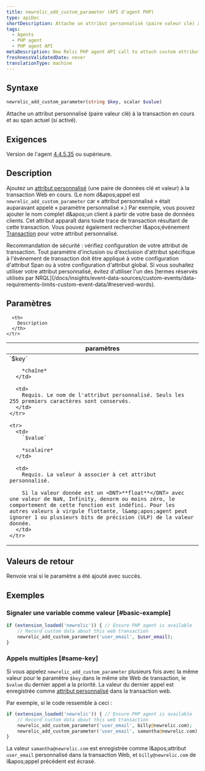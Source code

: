 ```yaml
---
title: newrelic_add_custom_parameter (API d'agent PHP)
type: apiDoc
shortDescription: Attache un attribut personnalisé (paire valeur clé) à la transaction en cours et au span actuel (si activé).
tags:
  - Agents
  - PHP agent
  - PHP agent API
metaDescription: New Relic PHP agent API call to attach custom attributes to your transaction data.
freshnessValidatedDate: never
translationType: machine
---
```


## Syntaxe

```php
newrelic_add_custom_parameter(string $key, scalar $value)
```

Attache un attribut personnalisé (paire valeur clé) à la transaction en cours et au span actuel (si activé).

## Exigences

Version de l'agent [4.4.5.35](/docs/release-notes/agent-release-notes/php-release-notes/php-agent-44535) ou supérieure.

## Description

Ajoutez un [attribut personnalisé](/docs/agents/manage-apm-agents/agent-data/collect-custom-attributes) (une paire de données clé et valeur) à la transaction Web en cours. (Le nom d&amp;apos;appel est `newrelic_add_custom_parameter` car « attribut personnalisé » était auparavant appelé « paramètre personnalisé ».) Par exemple, vous pouvez ajouter le nom complet d&amp;apos;un client à partir de votre base de données clients. Cet attribut apparaît dans toute trace de transaction résultant de cette transaction. Vous pouvez également rechercher l&amp;apos;événement [Transaction](/docs/insights/explore-data/attributes/apm-default-attributes-insights) pour votre attribut personnalisé.

<Callout variant="important">
  Recommandation de sécurité : vérifiez configuration de votre attribut de transaction. Tout paramètre d'inclusion ou d'exclusion d'attribut spécifique à l'événement de transaction doit être appliqué à votre configuration d'attribut Span ou à votre configuration d'attribut global.
</Callout>

<Callout variant="important">
  Si vous souhaitez utiliser votre attribut personnalisé, évitez d'utiliser l'un des [termes réservés utilisés par NRQL](/docs/insights/event-data-sources/custom-events/data-requirements-limits-custom-event-data/#reserved-words).
</Callout>

## Paramètres

<table>
  <thead>
    <tr>
      <th width="25%">
        paramètres
      </th>

      <th>
        Description
      </th>
    </tr>
  </thead>

  <tbody>
    <tr>
      <td>
        `$key`

        *chaîne*
      </td>

      <td>
        Requis. Le nom de l'attribut personnalisé. Seuls les 255 premiers caractères sont conservés.
      </td>
    </tr>

    <tr>
      <td>
        `$value`

        *scalaire*
      </td>

      <td>
        Requis. La valeur à associer à cet attribut personnalisé.

        Si la valeur donnée est un <DNT>**float**</DNT> avec une valeur de NaN, Infinity, denorm ou moins zéro, le comportement de cette fonction est indéfini. Pour les autres valeurs à virgule flottante, l&amp;apos;agent peut ignorer 1 ou plusieurs bits de précision (ULP) de la valeur donnée.
      </td>
    </tr>
  </tbody>
</table>

## Valeurs de retour

Renvoie vrai si le paramètre a été ajouté avec succès.

## Exemples

### Signaler une variable comme valeur [#basic-example]

```php
if (extension_loaded('newrelic')) { // Ensure PHP agent is available
    // Record custom data about this web transaction
    newrelic_add_custom_parameter('user_email', $user_email);
}
```

### Appels multiples [#same-key]

Si vous appelez `newrelic_add_custom_parameter` plusieurs fois avec la même valeur pour le paramètre `$key` dans le même site Web de transaction, le `$value` du dernier appel a la priorité. La valeur du dernier appel est enregistrée comme [attribut personnalisé](/docs/agents/manage-apm-agents/agent-data/collect-custom-attributes/) dans la transaction web.

Par exemple, si le code ressemble à ceci :

```php
if (extension_loaded('newrelic')) { // Ensure PHP agent is available
    // Record custom data about this web transaction
    newrelic_add_custom_parameter('user_email', billy@newrelic.com);
    newrelic_add_custom_parameter('user_email', samantha@newrelic.com);
}
```

La valeur `samantha@newrelic.com` est enregistrée comme l&amp;apos;attribut `user_email` personnalisé dans la transaction Web, et `billy@newrelic.com` de l&amp;apos;appel précédent est écrasé.
